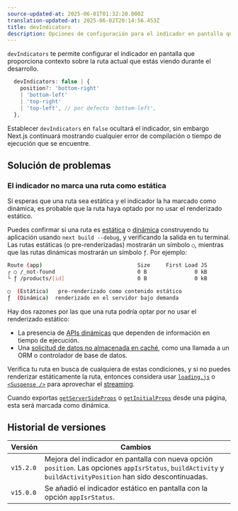```yaml
---
source-updated-at: 2025-06-01T01:32:20.000Z
translation-updated-at: 2025-06-02T20:14:56.453Z
title: devIndicators
description: Opciones de configuración para el indicador en pantalla que proporciona contexto sobre la ruta actual que estás viendo durante el desarrollo.
---
```


`devIndicators` te permite configurar el indicador en pantalla que proporciona contexto sobre la ruta actual que estás viendo durante el desarrollo.

```ts filename="Types"
  devIndicators: false | {
    position?: 'bottom-right'
    | 'bottom-left'
    | 'top-right'
    | 'top-left', // por defecto 'bottom-left',
  },
```

Establecer `devIndicators` en `false` ocultará el indicador, sin embargo Next.js continuará mostrando cualquier error de compilación o tiempo de ejecución que se encuentre.

## Solución de problemas

### El indicador no marca una ruta como estática

Si esperas que una ruta sea estática y el indicador la ha marcado como dinámica, es probable que la ruta haya optado por no usar el renderizado estático.

Puedes confirmar si una ruta es [estática](/docs/app/getting-started/partial-prerendering#static-rendering) o [dinámica](/docs/app/getting-started/partial-prerendering#dynamic-rendering) construyendo tu aplicación usando `next build --debug`, y verificando la salida en tu terminal. Las rutas estáticas (o pre-renderizadas) mostrarán un símbolo `○`, mientras que las rutas dinámicas mostrarán un símbolo `ƒ`. Por ejemplo:

```bash filename="Build Output"
Route (app)                              Size     First Load JS
┌ ○ /_not-found                          0 B               0 kB
└ ƒ /products/[id]                       0 B               0 kB

○  (Estática)   pre-renderizado como contenido estático
ƒ  (Dinámica)  renderizado en el servidor bajo demanda
```

<AppOnly>

Hay dos razones por las que una ruta podría optar por no usar el renderizado estático:

- La presencia de [APIs dinámicas](/docs/app/getting-started/partial-prerendering#dynamic-rendering) que dependen de información en tiempo de ejecución.
- Una [solicitud de datos no almacenada en caché](/docs/app/getting-started/fetching-data), como una llamada a un ORM o controlador de base de datos.

Verifica tu ruta en busca de cualquiera de estas condiciones, y si no puedes renderizar estáticamente la ruta, entonces considera usar [`loading.js`](/docs/app/api-reference/file-conventions/loading) o [`<Suspense />`](https://react.dev/reference/react/Suspense) para aprovechar el [streaming](/docs/app/building-your-application/routing/loading-ui-and-streaming#what-is-streaming).

</AppOnly>

<PagesOnly>

Cuando exportas [`getServerSideProps`](/docs/pages/building-your-application/data-fetching/get-server-side-props) o [`getInitialProps`](/docs/pages/api-reference/functions/get-initial-props) desde una página, esta será marcada como dinámica.

</PagesOnly>

## Historial de versiones

| Versión   | Cambios                                                                                                                                             |
| --------- | --------------------------------------------------------------------------------------------------------------------------------------------------- |
| `v15.2.0` | Mejora del indicador en pantalla con nueva opción `position`. Las opciones `appIsrStatus`, `buildActivity` y `buildActivityPosition` han sido descontinuadas. |
| `v15.0.0` | Se añadió el indicador estático en pantalla con la opción `appIsrStatus`.                                                                                        |